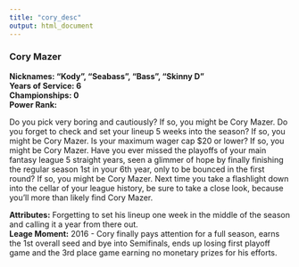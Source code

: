```yaml
---
title: "cory_desc"
output: html_document
---
```

### Cory Mazer
**Nicknames: "Kody", "Seabass", "Bass", "Skinny D"**   
**Years of Service: 6**   
**Championships: 0**    
**Power Rank:**  

Do you pick very boring and cautiously? If so, you might be Cory Mazer. Do you forget to check and set your lineup 5
weeks into the season? If so, you might be Cory Mazer. Is your maximum wager cap $20 or lower? If so, you might be Cory
Mazer. Have you ever missed the playoffs of your main fantasy league 5 straight years, seen a glimmer of hope by finally
finishing the regular season 1st in your 6th year, only to be bounced in the first round? If so, you might be Cory
Mazer. Next time you take a flashlight down into the cellar of your league history, be sure to take a close look,
because you'll more than likely find Cory Mazer.  

**Attributes:** Forgetting to set his lineup one week in the middle of the season and calling it a year from there out.     
**Leage Moment:** 2016 - Cory finally pays attention for a full season, earns the 1st overall seed and bye into Semifinals, ends up losing first playoff game and the 3rd place game earning no monetary prizes for his efforts.